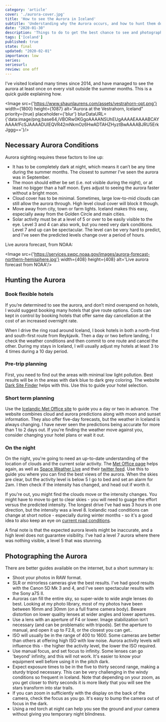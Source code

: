 ```yaml
---
category: 'article'
cover: './aurora-cover.jpg'
title: 'How to see the Aurora in Iceland'
subtitle: 'Understanding why the Aurora occurs, and how to hunt them down in Iceland'
date: "2020-01-30"
description: 'Things to do to get the best chance to see and photograph the Aurora in Iceland'
tags: ['Iceland']
published: true
state: final
updated: "2020-02-01"
importance: low
series: 
seriesurl: 
review: one off
---
```



I’ve visited Iceland many times since 2014, and have managed to see the aurora at least once on every visit outside the summer months. This is a quick guide explaining how.

<Image src={'https://www.shaunlaurens.com/assets/vestrahorn-opt.png'} width={1800} height={1087} alt="Aurora at the Vestrahorn, Iceland" priority={true} placeholder={'blur'} blurDataURL={'data:image/png;base64,iVBORw0KGgoAAAANSUhEUgAAAAEAAAABCAYAAAAfFcSJAAAADUlEQVR42mNkmOz6HwADTAHZHyztBwAAAABJRU5ErkJggg=='}/>

## Necessary Aurora Conditions

Aurora sighting requires these factors to line up:

* It has to be completely dark at night, which means it can’t be any time during the summer months. The closest to summer I’ve seen the aurora was in September.
* The moon should either be set (i.e. not visible during the night), or at least no bigger than a half moon. Eyes adjust to seeing the aurora faster without a bright moon. 
* Cloud cover has to be minimal. Sometimes, large low-to-mid clouds can still allow the aurora through. High level cloud cover will block it though.
* Move away from city, town or farm lights. Iceland makes this easy, especially away from the Golden Circle and main cities.
* Solar activity must be at a level of 5 or over to be easily visible to the eye. Level 3 and 4 can also work, but you need very dark conditions. Level 7 and up can be spectacular. The level can be very hard to predict, and I’ve seen the predicted levels change over a period of hours.

Live aurora forecast, from NOAA:

<Image src={'https://services.swpc.noaa.gov/images/aurora-forecast-northern-hemisphere.jpg'} width={408} height={408} alt='Live aurora forecast from NOAA'/>

## Hunting the Aurora

### Book flexible hotels
If you’re determined to see the aurora, and don’t mind overspend on hotels, I would suggest booking many hotels that give route options. Costs can kept in control by booking hotels that offer same day cancellation at the cost of an increased overnight rate.

When I drive the ring road around Iceland, I book hotels in both a north-first and south-first route from Reykjavik. Then a day or two before landing, I check the weather conditions and then commit to one route and cancel the other. During my stays in Iceland, I will usually adjust my hotels at least 3 to 4 times during a 10 day period.

### Pre-trip planning

First, you need to find out the areas with minimal low light pollution. Best results will be in the areas with dark blue to dark grey coloring. The website [Dark Site Finder](https://darksitefinder.com/maps/world.html#7/65.058/-18.424) helps with this. Use this to guide your hotel selection.

### Short term planning

Use the [Icelandic Met Office site](https://en.vedur.is/weather/forecasts/aurora/) to guide you a day or two in advance. The website combines cloud and aurora predictions along with moon and sunset information. They also offer five-day forecasts, but the weather in Iceland is always changing. I have never seen the predictions being accurate for more than 1 to 2 days out. If you're finding the weather move against you, consider changing your hotel plans or wait it out.

### On the night

On the night, you're going to need an up-to-date understanding of the location of clouds and the current solar activity. The [Met Office page](https://en.vedur.is/weather/forecasts/aurora/) helps again, as well as [Space Weather Live](https://www.spaceweatherlive.com/en/auroral-activity) and their [twitter feed](https://twitter.com/_spaceweather_?lang=en). Use this to guide you where you can find the best views of the aurora. When the skies are clear, but the activity level is below 5 I go to bed and set an alarm for 2am. I then check if the intensity has changed, and head out if worth it.

If you're out, you might find the clouds move or the intensity changes. You might have to move to get to clear skies - you will need to guage the effort versus the predicted intensity. The longest drive I’ve had was 3 hours in one direction, but the intensity was a level 8. Icelandic road conditions can change at short notice - especially during winter months - so it's a good idea to also keep an eye on [current road conditions](http://www.road.is/travel-info/road-conditions-and-weather/entire-iceland-road-conditions-map/). 

A final note is that the expected aurora levels might be inaccurate, and a high level does not guarantee visibility. I've had a level 7 aurora where there was nothing visible, a level 5 that was stunning. 

## Photographing the Aurora

There are better guides available on the internet, but a short summary is:

* Shoot your photos in RAW format.
* SLR or mirrorless cameras give the best results. I've had good results with the Canon 5D Mk 3 and 4, and I've seen spectacular results with the Sony a7S II.
* Auroras can fill the entire sky, so super-wide to wide angle lenses do best. Looking at my photo library, most of my photos have been between 16mm and 30mm (on a full frame camera body). Beware distortion on lower quality lenses at wider angles and lower apertures.
* Use a lens with an aperture of F4 or lower. Image stabilization isn’t necessary (and can be problematic with tripods). Set the aperture to manual, and open it up to F2.8, or the closest you can get..
* ISO will usually be in the range of 400 to 1600. Some cameras are better than others at offering high ISO with low noise. Aurora activity levels will influence this - the higher the activity level, the lower the ISO required.
* Use manual focus, and set focus to infinity. Some lenses can go 'beyond' infinity, and this will not work. It's easier to know your equipment well before using it in the pitch dark.
* Expect exposure times to be in the five to thirty second range, making a sturdy tripod necessary. This can be very challenging in the windy conditions so frequent in Iceland. Note that depending on your zoom, as you get closer to thirty seconds it is more likely that you will see the stars transform into star trails.
* If you can zoom in sufficiently with the display on the back of the camera, check the focus as you go. It's easy to bump the camera out of focus in the dark.
* Using a red torch at night can help you see the ground and your camera without giving you temporary night blindness.

